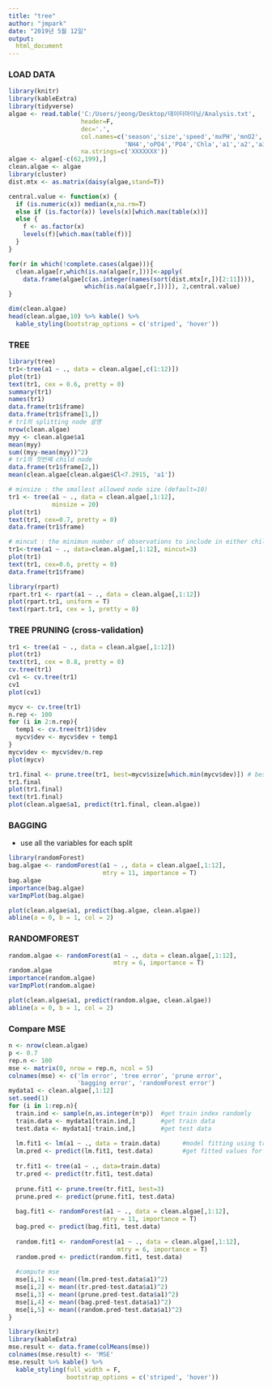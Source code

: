 ```yaml
---
title: "tree"
author: "jmpark"
date: "2019년 5월 12일"
output: 
  html_document 
---
```


### LOAD DATA
```r
library(knitr)
library(kableExtra)
library(tidyverse)
algae <- read.table('C:/Users/jeong/Desktop/데이터마이닝/Analysis.txt',
                    header=F,
                    dec='.',
                    col.names=c('season','size','speed','mxPH','mnO2','Cl','NO3',
                                'NH4','oPO4','PO4','Chla','a1','a2','a3','a4','a5','a6','a7'),
                    na.strings=c('XXXXXXX'))
algae <- algae[-c(62,199),]
clean.algae <- algae
library(cluster)
dist.mtx <- as.matrix(daisy(algae,stand=T))

central.value <- function(x) {
  if (is.numeric(x)) median(x,na.rm=T)
  else if (is.factor(x)) levels(x)[which.max(table(x))]
  else {
    f <- as.factor(x)
    levels(f)[which.max(table(f))]
  }
}

for(r in which(!complete.cases(algae))){
  clean.algae[r,which(is.na(algae[r,]))]<-apply(
    data.frame(algae[c(as.integer(names(sort(dist.mtx[r,])[2:11]))), 
                     which(is.na(algae[r,]))]), 2,central.value)
}

dim(clean.algae)
head(clean.algae,10) %>% kable() %>%
  kable_styling(bootstrap_options = c('striped', 'hover'))
```

### TREE
```r
library(tree)
tr1<-tree(a1 ~ ., data = clean.algae[,c(1:12)])
plot(tr1)
text(tr1, cex = 0.6, pretty = 0)
summary(tr1)
names(tr1)
data.frame(tr1$frame)
data.frame(tr1$frame[1,])
# tr1의 splitting node 설명
nrow(clean.algae)
myy <- clean.algae$a1
mean(myy)
sum((myy-mean(myy))^2)
# tr1의 첫번째 child node
data.frame(tr1$frame[2,])
mean(clean.algae[clean.algae$Cl<7.2915, 'a1'])

# minsize : the smallest allowed node size (default=10)
tr1 <- tree(a1 ~ ., data = clean.algae[,1:12], 
            minsize = 20)
plot(tr1)
text(tr1, cex=0.7, pretty = 0)
data.frame(tr1$frame)

# mincut : the minimun number of observations to include in either child node (default=5)
tr1<-tree(a1 ~ ., data=clean.algae[,1:12], mincut=3)
plot(tr1)
text(tr1, cex=0.6, pretty = 0)
data.frame(tr1$frame)

library(rpart)
rpart.tr1 <- rpart(a1 ~ ., data = clean.algae[,1:12])
plot(rpart.tr1, uniform = T)
text(rpart.tr1, cex = 1, pretty = 0)
```

### TREE PRUNING (cross-validation)
```r
tr1 <- tree(a1 ~ ., data = clean.algae[,1:12])
plot(tr1)
text(tr1, cex = 0.8, pretty = 0)
cv.tree(tr1)
cv1 <- cv.tree(tr1)
cv1
plot(cv1)

mycv <- cv.tree(tr1)
n.rep <- 100
for (i in 2:n.rep){
  temp1 <- cv.tree(tr1)$dev
  mycv$dev <- mycv$dev + temp1
}
mycv$dev <- mycv$dev/n.rep
plot(mycv)

tr1.final <- prune.tree(tr1, best=mycv$size[which.min(mycv$dev)]) # best=3
tr1.final
plot(tr1.final)
text(tr1.final)
plot(clean.algae$a1, predict(tr1.final, clean.algae))
```

### BAGGING
* use all the variables for each split
```r
library(randomForest)
bag.algae <- randomForest(a1 ~ ., data = clean.algae[,1:12],
                          mtry = 11, importance = T)
bag.algae
importance(bag.algae)
varImpPlot(bag.algae)
```

```r
plot(clean.algae$a1, predict(bag.algae, clean.algae))
abline(a = 0, b = 1, col = 2)
```

### RANDOMFOREST
```r
random.algae <- randomForest(a1 ~ ., data = clean.algae[,1:12],
                             mtry = 6, importance = T)
random.algae
importance(random.algae)
varImpPlot(random.algae)
```

```r
plot(clean.algae$a1, predict(random.algae, clean.algae))
abline(a = 0, b = 1, col = 2)
```

### Compare MSE
```r
n <- nrow(clean.algae)
p <- 0.7
rep.n <- 100
mse <- matrix(0, nrow = rep.n, ncol = 5)
colnames(mse) <- c('lm error', 'tree error', 'prune error',
                   'bagging error', 'randomForest error')
mydata1 <- clean.algae[,1:12]
set.seed(1)
for (i in 1:rep.n){
  train.ind <- sample(n,as.integer(n*p))  #get train index randomly
  train.data <- mydata1[train.ind,]       #get train data
  test.data <- mydata1[-train.ind,]       #get test data
  
  lm.fit1 <- lm(a1 ~ ., data = train.data)      #model fitting using train data
  lm.pred <- predict(lm.fit1, test.data)        #get fitted values for test data
  
  tr.fit1 <- tree(a1 ~ ., data=train.data)
  tr.pred <- predict(tr.fit1, test.data)
  
  prune.fit1 <- prune.tree(tr.fit1, best=3)
  prune.pred <- predict(prune.fit1, test.data)
  
  bag.fit1 <- randomForest(a1 ~ ., data = clean.algae[,1:12],
                          mtry = 11, importance = T)
  bag.pred <- predict(bag.fit1, test.data)
  
  random.fit1 <- randomForest(a1 ~ ., data = clean.algae[,1:12],
                              mtry = 6, importance = T)
  random.pred <- predict(random.fit1, test.data)
  
  #compute mse
  mse[i,1] <- mean((lm.pred-test.data$a1)^2) 
  mse[i,2] <- mean((tr.pred-test.data$a1)^2)
  mse[i,3] <- mean((prune.pred-test.data$a1)^2)
  mse[i,4] <- mean((bag.pred-test.data$a1)^2)
  mse[i,5] <- mean((random.pred-test.data$a1)^2)
}

library(knitr)
library(kableExtra)
mse.result <- data.frame(colMeans(mse))
colnames(mse.result) <- 'MSE'
mse.result %>% kable() %>% 
  kable_styling(full_width = F, 
                bootstrap_options = c('striped', 'hover'))


```

